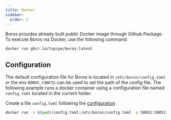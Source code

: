 ```yaml
---
title: Docker
sidebar:
  order: 2
---
```


Boros provides already built public Docker image through Github Package. To execute Boros via Docker, use the following command:

```sh
docker run ghcr.io/txpipe/boros:latest
```

## Configuration

The default configuration file for Boros is located in `/etc/boros/config.toml` or the env `BOROS_CONFIG` can be used to set the path of the config file. The following example runs a docker container using a configuration file named `config.toml` located in the current folder.

Create a file `config.toml` following the [configuration](../configuration)

```sh
docker run -v $(pwd)/config.toml:/etc/boros/config.toml -p 50052:50052 ghcr.io/txpipe/boros:latest
```
